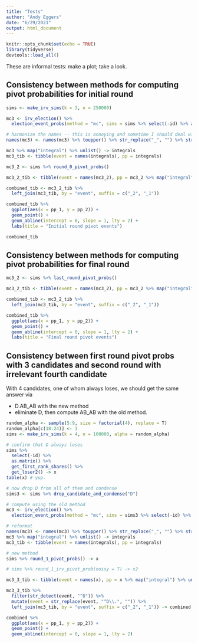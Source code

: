 ```yaml
---
title: "Tests"
author: "Andy Eggers"
date: "6/29/2021"
output: html_document
---
```


```r
knitr::opts_chunk$set(echo = TRUE)
library(tidyverse)
devtools::load_all()
```


These are informal tests: make a plot; take a look. 


## Consistency between methods for computing pivot probabilities for initial round 

```r
sims <- make_irv_sims(k = 3, n = 250000)
```

```r

mc3 <- irv_election() %>%
  election_event_probs(method = "mc", sims = sims %>% select(-id) %>% as.matrix(), merge_adjacent_pivot_events = T)

# harmonize the names -- this is annoying and sometime I should deal with it I guess.
names(mc3) <- names(mc3) %>% toupper() %>% str_replace("_", "") %>% str_replace("\\|", "_")

mc3 %>% map("integral") %>% unlist() -> integrals
mc3_tib <- tibble(event = names(integrals), pp = integrals)
```

```r
mc3_2 <- sims %>% round_0_pivot_probs()

mc3_2_tib <- tibble(event = names(mc3_2), pp = mc3_2 %>% map("integral") %>% unlist())
```


```r

combined_tib <- mc3_2_tib %>%
  left_join(mc3_tib, by = "event", suffix = c("_2", "_1"))

combined_tib %>%
  ggplot(aes(x = pp_1, y = pp_2)) +
  geom_point() +
  geom_abline(intercept = 0, slope = 1, lty = 2) + 
  labs(title = "Initial round pivot events")

```

```r
combined_tib
```

## Consistency between methods for computing pivot probabilities for final round 

```r
mc3_2 <- sims %>% last_round_pivot_probs()

mc3_2_tib <- tibble(event = names(mc3_2), pp = mc3_2 %>% map("integral") %>% unlist())
```

```r
combined_tib <- mc3_2_tib %>%
  left_join(mc3_tib, by = "event", suffix = c("_2", "_1"))

combined_tib %>%
  ggplot(aes(x = pp_1, y = pp_2)) +
  geom_point() +
  geom_abline(intercept = 0, slope = 1, lty = 2) + 
  labs(title = "Final round pivot events")

```

## Consistency between first round pivot probs with 3 candidates and second round with irrelevant fourth candidate 

With 4 candidates, one of whom always loses, we should get the same answer via 

- D.AB_AB with the new method
- eliminate D, then compute AB_AB with the old method.   

```r

random_alpha <- sample(5:9, size = factorial(4), replace = T)
random_alpha[c(18:24)] <- 1
sims <- make_irv_sims(k = 4, n = 100000, alpha = random_alpha)

# confirm that D always loses 
sims %>% 
  select(-id) %>% 
  as.matrix() %>% 
  get_first_rank_shares() %>% 
  get_loser2() -> x
table(x) # yup.

# now drop D from all of them and condense
sims3 <- sims %>% drop_candidate_and_condense("D")

# compute using the old method
mc3 <- irv_election() %>%
  election_event_probs(method = "mc", sims = sims3 %>% select(-id) %>% as.matrix(), merge_adjacent_pivot_events = T)

# reformat
names(mc3) <- names(mc3) %>% toupper() %>% str_replace("_", "") %>% str_replace("\\|", "_")
mc3 %>% map("integral") %>% unlist() -> integrals
mc3_tib <- tibble(event = names(integrals), pp = integrals)

# new method 
sims %>% round_1_pivot_probs() -> x

# sims %>% round_1_irv_pivot_prob(noisy = T) -> x2

mc3_3_tib <- tibble(event = names(x), pp = x %>% map("integral") %>% unlist())

mc3_3_tib %>% 
  filter(str_detect(event, "^D")) %>% 
  mutate(event = str_replace(event, "^D\\.", "")) %>% 
  left_join(mc3_tib, by = "event", suffix = c("_2", "_1")) -> combined 

combined %>% 
  ggplot(aes(x = pp_1, y = pp_2)) + 
  geom_point() + 
  geom_abline(intercept = 0, slope = 1, lty = 2)
```




